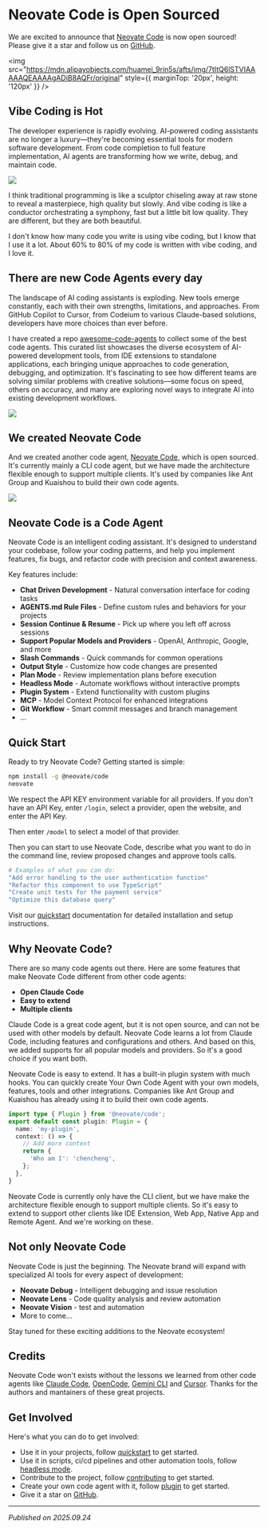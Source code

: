 # Neovate Code is Open Sourced

We are excited to announce that [Neovate Code](https://github.com/neovateai/neovate-code) is now open sourced! Please give it a star and follow us on [GitHub](https://github.com/neovateai/neovate-code).

<img
  src="https://mdn.alipayobjects.com/huamei_9rin5s/afts/img/7tItQ6lSTVIAAAAAQEAAAAgADiB8AQFr/original"
  style={{ marginTop: '20px', height: '120px' }}
/>

## Vibe Coding is Hot

The developer experience is rapidly evolving. AI-powered coding assistants are no longer a luxury—they're becoming essential tools for modern software development. From code completion to full feature implementation, AI agents are transforming how we write, debug, and maintain code.

![](https://mdn.alipayobjects.com/huamei_h9478t/afts/img/Bjb-TqtnHEEAAAAAgDAAAAgADhqBAQFr/original)

I think traditional programming is like a sculptor chiseling away at raw stone to reveal a masterpiece, high quality but slowly. And vibe coding is like a conductor orchestrating a symphony, fast but a little bit low quality. They are different, but they are both beautiful.

I don't know how many code you write is using vibe coding, but I know that I use it a lot. About 60% to 80% of my code is written with vibe coding, and I love it.

## There are new Code Agents every day

The landscape of AI coding assistants is exploding. New tools emerge constantly, each with their own strengths, limitations, and approaches. From GitHub Copilot to Cursor, from Codeium to various Claude-based solutions, developers have more choices than ever before.

I have created a repo [awesome-code-agents](https://github.com/sorrycc/awesome-code-agents) to collect some of the best code agents. This curated list showcases the diverse ecosystem of AI-powered development tools, from IDE extensions to standalone applications, each bringing unique approaches to code generation, debugging, and optimization. It's fascinating to see how different teams are solving similar problems with creative solutions—some focus on speed, others on accuracy, and many are exploring novel ways to integrate AI into existing development workflows.

![](https://mdn.alipayobjects.com/huamei_h9478t/afts/img/hIxIR4nMJLMAAAAAgBAAAAgADhqBAQFr/original)

## We created Neovate Code

And we created another code agent, [Neovate Code](https://github.com/neovateai/neovate-code), which is open sourced. It's currently mainly a CLI code agent, but we have made the architecture flexible enough to support multiple clients. It's used by companies like Ant Group and Kuaishou to build their own code agents.

![](https://mdn.alipayobjects.com/huamei_h9478t/afts/img/e4-JQJpQLXoAAAAARNAAAAgADhqBAQFr/original)

## Neovate Code is a Code Agent

Neovate Code is an intelligent coding assistant. It's designed to understand your codebase, follow your coding patterns, and help you implement features, fix bugs, and refactor code with precision and context awareness.

Key features include:

- **Chat Driven Development** - Natural conversation interface for coding tasks
- **AGENTS.md Rule Files** - Define custom rules and behaviors for your projects
- **Session Continue & Resume** - Pick up where you left off across sessions
- **Support Popular Models and Providers** - OpenAI, Anthropic, Google, and more
- **Slash Commands** - Quick commands for common operations
- **Output Style** - Customize how code changes are presented
- **Plan Mode** - Review implementation plans before execution
- **Headless Mode** - Automate workflows without interactive prompts
- **Plugin System** - Extend functionality with custom plugins
- **MCP** - Model Context Protocol for enhanced integrations
- **Git Workflow** - Smart commit messages and branch management
- ...

## Quick Start

Ready to try Neovate Code? Getting started is simple:

```bash
npm install -g @neovate/code
neovate
```

We respect the API KEY environment variable for all providers. If you don't have an API Key, enter `/login`, select a provider, open the website, and enter the API Key.

Then enter `/model` to select a model of that provider.

Then you can start to use Neovate Code, describe what you want to do in the command line, review proposed changes and approve tools calls.

```bash
# Examples of what you can do:
"Add error handling to the user authentication function"
"Refactor this component to use TypeScript"
"Create unit tests for the payment service"
"Optimize this database query"
```

Visit our [quickstart](/en/docs/quickstart) documentation for detailed installation and setup instructions.

## Why Neovate Code?

There are so many code agents out there. Here are some features that make Neovate Code different from other code agents:

- **Open Claude Code**
- **Easy to extend**
- **Multiple clients**

Claude Code is a great code agent, but it is not open source, and can not be used with other models by default. Neovate Code learns a lot from Claude Code, including features and configurations and others. And based on this, we added supports for all popular models and providers. So it's a good choice if you want both.

Neovate Code is easy to extend. It has a built-in plugin system with much hooks. You can quickly create Your Own Code Agent with your own models, features, tools and other integrations. Companies like Ant Group and Kuaishou has already using it to build their own code agents.

```ts
import type { Plugin } from '@neovate/code';
export default const plugin: Plugin = {
  name: 'my-plugin',
  context: () => {
    // Add more context
    return {
      'Who am I': 'chencheng',
    };
  },
}
```

Neovate Code is currently only have the CLI client, but we have make the architecture flexible enough to support multiple clients. So it's easy to extend to support other clients like IDE Extension, Web App, Native App and Remote Agent. And we're working on these.

## Not only Neovate Code

Neovate Code is just the beginning. The Neovate brand will expand with specialized AI tools for every aspect of development:

- **Neovate Debug** - Intelligent debugging and issue resolution
- **Neovate Lens** - Code quality analysis and review automation
- **Neovate Vision** - test and automation
- More to come...

Stay tuned for these exciting additions to the Neovate ecosystem!

## Credits

Neovate Code won't exists without the lessons we learned from other code agents like [Claude Code](https://github.com/anthropics/claude-code), [OpenCode](https://github.com/sst/opencode), [Gemini CLI](https://github.com/google-gemini/gemini-cli) and [Cursor](https://www.cursor.com/). Thanks for the authors and mantainers of these great projects.

## Get Involved

Here's what you can do to get involved:

- Use it in your projects, follow [quickstart](/en/docs/quickstart) to get started.
- Use it in scripts, ci/cd pipelines and other automation tools, follow [headless mode](/en/docs/headless).
- Contribute to the project, follow [contributing](https://github.com/neovateai/neovate-code/blob/master/CONTRIBUTING.md) to get started.
- Create your own code agent with it, follow [plugin](/en/docs/plugin) to get started.
- Give it a star on [GitHub](https://github.com/neovateai/neovate-code).

---

_Published on 2025.09.24_
